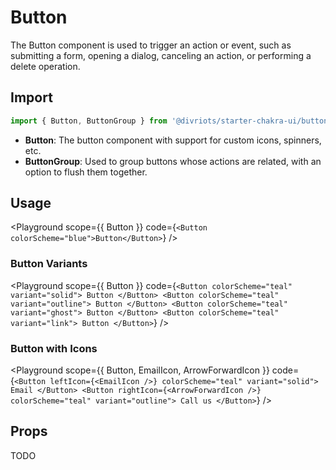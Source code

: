 
# Button

The Button component is used to trigger an action or event,
such as submitting a form, opening a dialog, canceling an
action, or performing a delete operation.

## Import

```js
import { Button, ButtonGroup } from '@divriots/starter-chakra-ui/button';
```

- **Button**: The button component with support for custom icons, spinners, etc.
- **ButtonGroup**: Used to group buttons whose actions are related, with an option to flush them together.

## Usage

<Playground
  scope={{ Button }}
  code={`<Button colorScheme="blue">Button</Button>`}
/>

### Button Variants

<Playground
  scope={{ Button }}
  code={`
<Button colorScheme="teal" variant="solid">
  Button
</Button>
<Button colorScheme="teal" variant="outline">
  Button
</Button>
<Button colorScheme="teal" variant="ghost">
  Button
</Button>
<Button colorScheme="teal" variant="link">
  Button
</Button>
  `}
/>

### Button with Icons

<Playground
  scope={{ Button, EmailIcon, ArrowForwardIcon }}
  code={`
<Button leftIcon={<EmailIcon />} colorScheme="teal" variant="solid">
  Email
</Button>
<Button rightIcon={<ArrowForwardIcon />} colorScheme="teal" variant="outline">
  Call us
</Button>
  `}
/>

## Props

TODO
